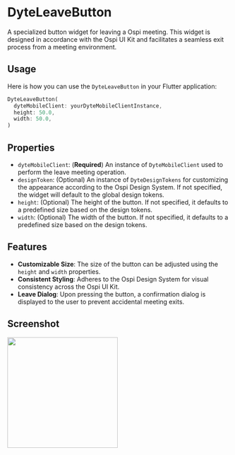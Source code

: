 # DyteLeaveButton

A specialized button widget for leaving a Ospi meeting. This widget is designed in accordance with the Ospi UI Kit and facilitates a seamless exit process from a meeting environment.

## Usage

Here is how you can use the `DyteLeaveButton` in your Flutter application:

```dart
DyteLeaveButton(
  dyteMobileClient: yourDyteMobileClientInstance,
  height: 50.0,
  width: 50.0,
)
```

## Properties

- `dyteMobileClient`: (**Required**) An instance of `DyteMobileClient` used to perform the leave meeting operation.
- `designToken`: (Optional) An instance of `DyteDesignTokens` for customizing the appearance according to the Ospi Design System. If not specified, the widget will default to the global design tokens.
- `height`: (Optional) The height of the button. If not specified, it defaults to a predefined size based on the design tokens.
- `width`: (Optional) The width of the button. If not specified, it defaults to a predefined size based on the design tokens.


## Features

- **Customizable Size**: The size of the button can be adjusted using the `height` and `width` properties.
- **Consistent Styling**: Adheres to the Ospi Design System for visual consistency across the Ospi UI Kit.
- **Leave Dialog**: Upon pressing the button, a confirmation dialog is displayed to the user to prevent accidental meeting exits.

## Screenshot

<img src="/static/mobile/flutter/flutter-leave-meeting.png" width="250px"/>
